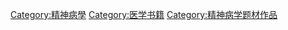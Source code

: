 [[Category:精神病學|Category:精神病學]]
[[Category:医学书籍|Category:医学书籍]]
[[Category:精神病学题材作品|Category:精神病学题材作品]]